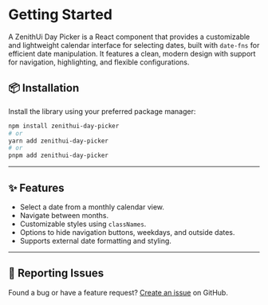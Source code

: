 # Getting Started

A ZenithUi Day Picker is a React component that provides a customizable and lightweight calendar interface for selecting dates, built with `date-fns` for efficient date manipulation. It features a clean, modern design with support for navigation, highlighting, and flexible configurations.

## 📦 Installation

Install the library using your preferred package manager:

```bash
npm install zenithui-day-picker
# or
yarn add zenithui-day-picker
# or
pnpm add zenithui-day-picker
```

---

## ✨ Features

- Select a date from a monthly calendar view.
- Navigate between months.
- Customizable styles using `classNames`.
- Options to hide navigation buttons, weekdays, and outside dates.
- Supports external date formatting and styling.

---

## 🐛 Reporting Issues

Found a bug or have a feature request? [Create an issue](https://github.com/ChanduBobbili/ZenithUi/issues) on GitHub.
